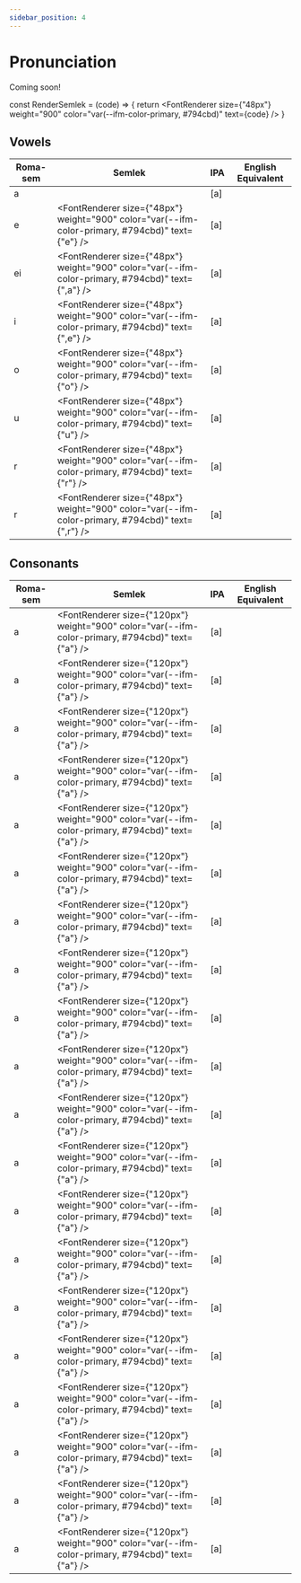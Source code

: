 ```yaml
---
sidebar_position: 4
---
```


# Pronunciation

Coming soon!


const RenderSemlek = (code) => {
    return <FontRenderer size={"48px"} weight="900" color="var(--ifm-color-primary, #794cbd)" text={code} />
}

## Vowels

| Roma-sem | Semlek | IPA | English Equivalent |
|---|---|---|---|
| a | <RenderSemlek code="a"/> | [a] | |
| e | <FontRenderer size={"48px"} weight="900" color="var(--ifm-color-primary, #794cbd)" text={"e"} /> | [a] | |
| ei | <FontRenderer size={"48px"} weight="900" color="var(--ifm-color-primary, #794cbd)" text={",a"} /> | [a] | |
| i | <FontRenderer size={"48px"} weight="900" color="var(--ifm-color-primary, #794cbd)" text={",e"} /> | [a] | |
| o | <FontRenderer size={"48px"} weight="900" color="var(--ifm-color-primary, #794cbd)" text={"o"} /> | [a] | |
| u | <FontRenderer size={"48px"} weight="900" color="var(--ifm-color-primary, #794cbd)" text={"u"} /> | [a] | |
| r | <FontRenderer size={"48px"} weight="900" color="var(--ifm-color-primary, #794cbd)" text={"r"} /> | [a] | |
| r | <FontRenderer size={"48px"} weight="900" color="var(--ifm-color-primary, #794cbd)" text={",r"} /> | [a] | |

## Consonants

| Roma-sem | Semlek | IPA | English Equivalent |
|---|---|---|---|
| a | <FontRenderer size={"120px"} weight="900" color="var(--ifm-color-primary, #794cbd)" text={"a"} /> | [a] | |
| a | <FontRenderer size={"120px"} weight="900" color="var(--ifm-color-primary, #794cbd)" text={"a"} /> | [a] | |
| a | <FontRenderer size={"120px"} weight="900" color="var(--ifm-color-primary, #794cbd)" text={"a"} /> | [a] | |
| a | <FontRenderer size={"120px"} weight="900" color="var(--ifm-color-primary, #794cbd)" text={"a"} /> | [a] | |
| a | <FontRenderer size={"120px"} weight="900" color="var(--ifm-color-primary, #794cbd)" text={"a"} /> | [a] | |
| a | <FontRenderer size={"120px"} weight="900" color="var(--ifm-color-primary, #794cbd)" text={"a"} /> | [a] | |
| a | <FontRenderer size={"120px"} weight="900" color="var(--ifm-color-primary, #794cbd)" text={"a"} /> | [a] | |
| a | <FontRenderer size={"120px"} weight="900" color="var(--ifm-color-primary, #794cbd)" text={"a"} /> | [a] | |
| a | <FontRenderer size={"120px"} weight="900" color="var(--ifm-color-primary, #794cbd)" text={"a"} /> | [a] | |
| a | <FontRenderer size={"120px"} weight="900" color="var(--ifm-color-primary, #794cbd)" text={"a"} /> | [a] | |
| a | <FontRenderer size={"120px"} weight="900" color="var(--ifm-color-primary, #794cbd)" text={"a"} /> | [a] | |
| a | <FontRenderer size={"120px"} weight="900" color="var(--ifm-color-primary, #794cbd)" text={"a"} /> | [a] | |
| a | <FontRenderer size={"120px"} weight="900" color="var(--ifm-color-primary, #794cbd)" text={"a"} /> | [a] | |
| a | <FontRenderer size={"120px"} weight="900" color="var(--ifm-color-primary, #794cbd)" text={"a"} /> | [a] | |
| a | <FontRenderer size={"120px"} weight="900" color="var(--ifm-color-primary, #794cbd)" text={"a"} /> | [a] | |
| a | <FontRenderer size={"120px"} weight="900" color="var(--ifm-color-primary, #794cbd)" text={"a"} /> | [a] | |
| a | <FontRenderer size={"120px"} weight="900" color="var(--ifm-color-primary, #794cbd)" text={"a"} /> | [a] | |
| a | <FontRenderer size={"120px"} weight="900" color="var(--ifm-color-primary, #794cbd)" text={"a"} /> | [a] | |
| a | <FontRenderer size={"120px"} weight="900" color="var(--ifm-color-primary, #794cbd)" text={"a"} /> | [a] | |
| a | <FontRenderer size={"120px"} weight="900" color="var(--ifm-color-primary, #794cbd)" text={"a"} /> | [a] | |